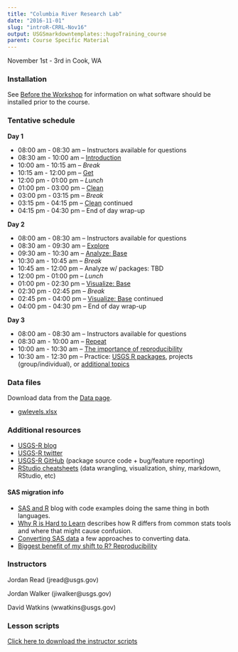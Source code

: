 ```yaml
---
title: "Columbia River Research Lab"
date: "2016-11-01"
slug: "introR-CRRL-Nov16"
output: USGSmarkdowntemplates::hugoTraining_course
parent: Course Specific Material
---
```


November 1st - 3rd in Cook, WA

### Installation
See [Before the Workshop](/intro-curriculum/Before) for information on what software should be installed prior to the course.

### Tentative schedule

**Day 1**

* 08:00 am - 08:30 am -- Instructors available for questions 
* 08:30 am - 10:00 am -- [Introduction](/intro-curriculum/Introduction) 
* 10:00 am - 10:15 am -- *Break*
* 10:15 am - 12:00 pm -- [Get](/intro-curriculum/Get)
* 12:00 pm - 01:00 pm -- *Lunch*
* 01:00 pm - 03:00 pm -- [Clean](/intro-curriculum/Clean)
* 03:00 pm - 03:15 pm -- *Break*
* 03:15 pm - 04:15 pm -- [Clean](/intro-curriculum/Clean) continued
* 04:15 pm - 04:30 pm -- End of day wrap-up

**Day 2**

* 08:00 am - 08:30 am -- Instructors available for questions
* 08:30 am - 09:30 am -- [Explore](/intro-curriculum/Explore)
* 09:30 am - 10:30 am -- [Analyze: Base](/intro-curriculum/Analyze)
* 10:30 am - 10:45 am -- *Break*
* 10:45 am - 12:00 pm -- Analyze w/ packages: TBD
* 12:00 pm - 01:00 pm -- *Lunch*
* 01:00 pm - 02:30 pm -- [Visualize: Base](/intro-curriculum/Visualize/)
* 02:30 pm - 02:45 pm -- *Break*
* 02:45 pm - 04:00 pm -- [Visualize: Base](/intro-curriculum/Visualize/) continued
* 04:00 pm - 04:30 pm -- End of day wrap-up

**Day 3**

* 08:00 am - 08:30 am -- Instructors available for questions
* 08:30 am - 10:00 am -- [Repeat](/intro-curriculum/Reproduce/)
* 10:00 am - 10:30 am -- [The importance of reproducibility](https://owi.usgs.gov/blog/Reproducibility)
* 10:30 am - 12:30 pm -- Practice: [USGS R packages](/intro-curriculum/USGS/), projects (group/individual), or [additional topics](/intro-curriculum/Additional/)

### Data files
Download data from the [Data page](/intro-curriculum/data/). 

* [gwlevels.xlsx](../introR-NatGW-Aug16/gwlevels.xlsx)

### Additional resources
* [USGS-R blog](https://owi.usgs.gov/blog/tags/r)
* [USGS-R twitter](https://twitter.com/USGS_R)
* [USGS-R GitHub](https://github.com/USGS-R) (package source code + bug/feature reporting)
* [RStudio cheatsheets](https://www.rstudio.com/resources/cheatsheets/) (data wrangling, visualization, shiny, markdown, RStudio, etc)

#### SAS migration info
* [SAS and R](http://sas-and-r.blogspot.com/) blog with code examples doing the same thing in both languages.
* [Why R is Hard to Learn](http://r4stats.com/articles/why-r-is-hard-to-learn/) describes how R differs from common stats tools and where that might cause confusion.
* [Converting SAS data](http://rconvert.com/sas-vs-r-code-compare/5-ways-to-convert-sas-data-to-r/) a few approaches to converting data.
* [Biggest benefit of my shift to R? Reproducibility](https://dynamicecology.wordpress.com/2015/02/18/the-biggest-benefit-of-my-shift-to-r-reproducibility/)

### Instructors
Jordan Read (jread@usgs.gov)

Jordan Walker (jiwalker@usgs.gov)

David Watkins (wwatkins@usgs.gov)

### Lesson scripts

[Click here to download the instructor scripts](../introR-CRRL/instructorScripts.zip)
